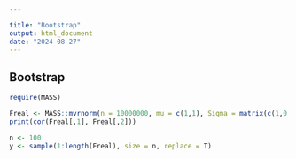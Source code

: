 ```yaml
---

title: "Bootstrap"
output: html_document
date: "2024-08-27"
---
```


## Bootstrap

```r
require(MASS)

Freal <- MASS::mvrnorm(n = 10000000, mu = c(1,1), Sigma = matrix(c(1,0.5,0.5,1), ncol = 2))
print(cor(Freal[,1], Freal[,2]))

n <- 100
y <- sample(1:length(Freal), size = n, replace = T)
```
